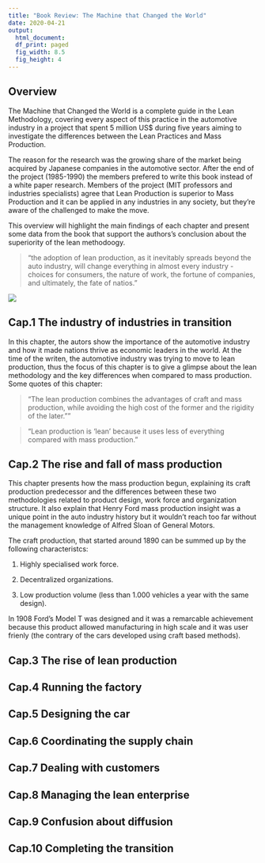 ```yaml
---
title: "Book Review: The Machine that Changed the World"
date: 2020-04-21
output:
  html_document:
  df_print: paged
  fig_width: 8.5
  fig_height: 4
---
```


## **Overview**

The Machine that Changed the World is a complete guide in the Lean Methodology, covering every aspect of this practice in the automotive industry in a project that spent 5 million US$ during five years aiming to investigate the differences between the Lean Practices and Mass Production. 

The reason for the research was the growing share of the market being acquired by Japanese companies in the automotive sector. After the end of the project (1985-1990) the members prefered to write this book instead of a white paper research. Members of the project (MIT professors and industries specialists) agree that Lean Production is superior to Mass Production and it can be applied in any industries in any society, but they're aware of the challenged to make the move.

This overview will highlight the main findings of each chapter and present some data from the book that support the authors's conclusion about the superiority of the lean methodoogy.

> "the adoption of lean production, as it inevitably spreads beyond the auto industry, will change everything in almost every industry - choices for consumers, the nature of work, the fortune of companies, and ultimately, the fate of natios."

![](/images/2020-04-20_the_machine_that_changed_the_world.png)

## **Cap.1 The industry of industries in transition**

In this chapter, the autors show the importance of the automotive industry and how it made nations thrive as economic leaders in the world. At the time of the writen, the automotive industry was trying to move to lean production, thus the focus of this chapter is to give a glimpse about the lean methodology and the key differences when compared to mass production. Some quotes of this chapter:

> "The lean production combines the advantages of craft and mass production, while avoiding the high cost of the former and the rigidity of the later.""

> "Lean production is 'lean' because it uses less of everything compared with mass production."

## **Cap.2 The rise and fall of mass production**

This chapter presents how the mass production begun, explaining its craft production predecessor and the differences between these two methodologies related to product design, work force and organization structure. It also explain that Henry Ford mass production insight was a unique point in the auto industry history but it wouldn't reach too far without the management knowledge of Alfred Sloan of General Motors.

The craft production, that started around 1890 can be summed up by the following characteristcs:

1. Highly specialised work force.

2. Decentralized organizations.

3. Low production volume (less than 1.000 vehicles a year with the same design).

In 1908 Ford's Model T was designed and it was a remarcable achievement because this product allowed manufacturing in high scale and it was user frienly (the contrary of the cars developed using craft based methods). 

## **Cap.3 The rise of lean production**

## **Cap.4 Running the factory**

## **Cap.5 Designing the car**

## **Cap.6 Coordinating the supply chain**

## **Cap.7 Dealing with customers**

## **Cap.8 Managing the lean enterprise**

## **Cap.9 Confusion about diffusion**

## **Cap.10 Completing the transition**

